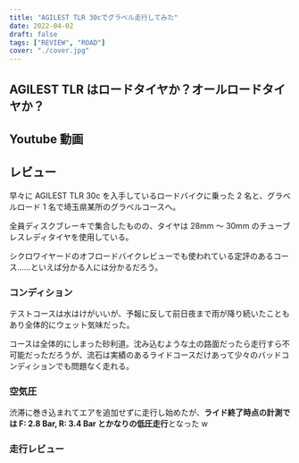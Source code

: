 ```yaml
---
title: "AGILEST TLR 30cでグラベル走行してみた"
date: 2022-04-02
draft: false
tags: ["REVIEW", "ROAD"]
cover: "./cover.jpg"
---
```


## AGILEST TLR はロードタイヤか？オールロードタイヤか？

## Youtube 動画

## レビュー

早々に AGILEST TLR 30c を入手しているロードバイクに乗った 2 名と、グラベルロード 1 名で埼玉県某所のグラベルコースへ。

全員ディスクブレーキで集合したものの、タイヤは 28mm ～ 30mm のチューブレスレディタイヤを使用している。

シクロワイヤードのオフロードバイクレビューでも使われている定評のあるコース……といえば分かる人には分かるだろう。

### コンディション

テストコースは水はけがいいが、予報に反して前日夜まで雨が降り続いたこともあり全体的にウェット気味だった。

コースは全体的にしまった砂利道。沈み込むような土の路面だったら走行すら不可能だっただろうが、流石は実績のあるライドコースだけあって少々のバッドコンディションでも問題なく走れる。

### 空気圧

渋滞に巻き込まれてエアを追加せずに走行し始めたが、**ライド終了時点の計測では F: 2.8 Bar, R: 3.4 Bar とかなりの低圧走行**となった w

### 走行レビュー
